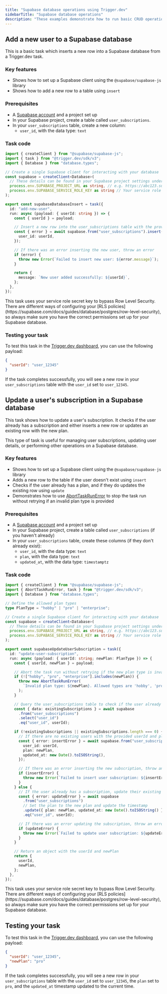 ```yaml
---
title: "Supabase database operations using Trigger.dev"
sidebarTitle: "Supabase database operations"
description: "These examples demonstrate how to run basic CRUD operations on a Supabase database using Trigger.dev."
---
```


## Add a new user to a Supabase database

This is a basic task which inserts a new row into a Supabase database from a Trigger.dev task.

### Key features

- Shows how to set up a Supabase client using the `@supabase/supabase-js` library
- Shows how to add a new row to a table using `insert`

### Prerequisites

- A [Supabase account](https://supabase.com/dashboard/) and a project set up
- In your Supabase project, create a table called `user_subscriptions`.
- In your `user_subscriptions` table, create a new column:
  - `user_id`, with the data type: `text`

### Task code

```ts trigger/supabase-database-insert.ts
import { createClient } from "@supabase/supabase-js";
import { task } from "@trigger.dev/sdk/v3";
import { Database } from "database.types";

// Create a single Supabase client for interacting with your database
const supabase = createClient<Database>(
  // These details can be found in your Supabase project settings under `API`
  process.env.SUPABASE_PROJECT_URL as string, // e.g. https://abc123.supabase.co - replace 'abc123' with your project ID
  process.env.SUPABASE_SERVICE_ROLE_KEY as string // Your service role secret key
);

export const supabaseDatabaseInsert = task({
  id: "add-new-user",
  run: async (payload: { userId: string }) => {
    const { userId } = payload;

    // Insert a new row into the user_subscriptions table with the provided userId
    const { error } = await supabase.from("user_subscriptions").insert({
      user_id: userId,
    });

    // If there was an error inserting the new user, throw an error
    if (error) {
      throw new Error(`Failed to insert new user: ${error.message}`);
    }

    return {
      message: `New user added successfully: ${userId}`,
    };
  },
});
```

<Note>
  This task uses your service role secret key to bypass Row Level Security. There are different ways
  of configuring your [RLS
  policies](https://supabase.com/docs/guides/database/postgres/row-level-security), so always make
  sure you have the correct permissions set up for your Supabase database.
</Note>

### Testing your task

To test this task in the [Trigger.dev dashboard](https://cloud.trigger.dev), you can use the following payload:

```json
{
  "userId": "user_12345"
}
```

If the task completes successfully, you will see a new row in your `user_subscriptions` table with the `user_id` set to `user_12345`.

## Update a user's subscription in a Supabase database

This task shows how to update a user's subscription. It checks if the user already has a subscription and either inserts a new row or updates an existing row with the new plan.

This type of task is useful for managing user subscriptions, updating user details, or performing other operations on a Supabase database.

### Key features

- Shows how to set up a Supabase client using the `@supabase/supabase-js` library
- Adds a new row to the table if the user doesn't exist using `insert`
- Checks if the user already has a plan, and if they do updates the existing row using `update`
- Demonstrates how to use [AbortTaskRunError](https://trigger.dev/docs/errors-retrying#using-aborttaskrunerror) to stop the task run without retrying if an invalid plan type is provided

### Prerequisites

- A [Supabase account](https://supabase.com/dashboard/) and a project set up
- In your Supabase project, create a table called `user_subscriptions` (if you haven't already)
- In your `user_subscriptions` table, create these columns (if they don't already exist):
  - `user_id`, with the data type: `text`
  - `plan`, with the data type: `text`
  - `updated_at`, with the data type: `timestamptz`

### Task code

```ts trigger/supabase-update-user-subscription.ts
import { createClient } from "@supabase/supabase-js";
import { AbortTaskRunError, task } from "@trigger.dev/sdk/v3";
import { Database } from "database.types";

// Define the allowed plan types
type PlanType = "hobby" | "pro" | "enterprise";

// Create a single Supabase client for interacting with your database
const supabase = createClient<Database>(
  // These details can be found in your Supabase project settings under `API`
  process.env.SUPABASE_PROJECT_URL as string, // e.g. https://abc123.supabase.co - replace 'abc123' with your project ID
  process.env.SUPABASE_SERVICE_ROLE_KEY as string // Your service role secret key
);

export const supabaseUpdateUserSubscription = task({
  id: "update-user-subscription",
  run: async (payload: { userId: string; newPlan: PlanType }) => {
    const { userId, newPlan } = payload;

    // Abort the task run without retrying if the new plan type is invalid
    if (!["hobby", "pro", "enterprise"].includes(newPlan)) {
      throw new AbortTaskRunError(
        `Invalid plan type: ${newPlan}. Allowed types are 'hobby', 'pro', or 'enterprise'.`
      );
    }

    // Query the user_subscriptions table to check if the user already has a subscription
    const { data: existingSubscriptions } = await supabase
      .from("user_subscriptions")
      .select("user_id")
      .eq("user_id", userId);

    if (!existingSubscriptions || existingSubscriptions.length === 0) {
      // If there are no existing users with the provided userId and plan, insert a new row
      const { error: insertError } = await supabase.from("user_subscriptions").insert({
        user_id: userId,
        plan: newPlan,
        updated_at: new Date().toISOString(),
      });

      // If there was an error inserting the new subscription, throw an error
      if (insertError) {
        throw new Error(`Failed to insert user subscription: ${insertError.message}`);
      }
    } else {
      // If the user already has a subscription, update their existing row
      const { error: updateError } = await supabase
        .from("user_subscriptions")
        // Set the plan to the new plan and update the timestamp
        .update({ plan: newPlan, updated_at: new Date().toISOString() })
        .eq("user_id", userId);

      // If there was an error updating the subscription, throw an error
      if (updateError) {
        throw new Error(`Failed to update user subscription: ${updateError.message}`);
      }
    }

    // Return an object with the userId and newPlan
    return {
      userId,
      newPlan,
    };
  },
});
```

<Note>
  This task uses your service role secret key to bypass Row Level Security. There are different ways
  of configuring your [RLS
  policies](https://supabase.com/docs/guides/database/postgres/row-level-security), so always make
  sure you have the correct permissions set up for your Supabase database.
</Note>

## Testing your task

To test this task in the [Trigger.dev dashboard](https://cloud.trigger.dev), you can use the following payload:

```json
{
  "userId": "user_12345",
  "newPlan": "pro"
}
```

If the task completes successfully, you will see a new row in your `user_subscriptions` table with the `user_id` set to `user_12345`, the `plan` set to `pro`, and the `updated_at` timestamp updated to the current time.
